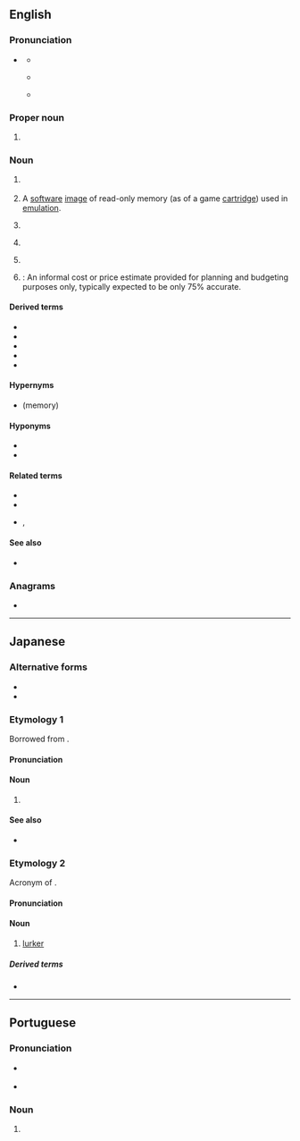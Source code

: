 {{also|rom|Rom|Róm|rơm|rom.|Rom.}}
==English==
{{wikipedia}}

===Pronunciation===

* {{sense|electronics|computing|video games}} {{IPA|en|/ɹɒm/}}
** {{audio|en|LL-Q1860 (eng)-Vealhurl-ROM.wav|Audio (UK)}}
** {{qualifier|dialects with the father-bother merger}} {{IPA|en|/ɹɑm/}}
** {{rhymes|en|ɒm}}

===Proper noun===
{{en-proper-noun}}

# {{label|en|sports}} {{abbreviation of|en|Romania}}

===Noun===
{{en-noun}}

# {{lb|en|electronics|computing}} {{acronym of|en|read-only memory}}
# {{lb|en|video games}} A [[software]] [[image]] of read-only memory (as of a game [[cartridge]]) used in [[emulation]].
# {{lb|en|medical}} {{init of|en|range of motion}}
# {{lb|en|medical}} {{acronym of|en|rupture of membranes}}
# {{lb|en|finance}} {{init of|en|[[return]] on [[margin]]}}
# {{lb|en|estimating and purchasing}} {{init of|en|[[rough]] [[order of magnitude]]|nodot=1}}: An informal cost or price estimate provided for planning and budgeting purposes only, typically expected to be only 75% accurate.

====Derived terms====
{{sense|read-only memory}}
* {{l|en|EEPROM}}
* {{l|en|EPROM}}
* {{l|en|PROM}}
* {{l|en|ROMable}}
* {{l|en|romset}}

====Hypernyms====
* {{l|en|nonvolatile}} (memory)

====Hyponyms====
* {{l|en|MROM}}
* {{l|en|PROM}}

====Related terms====
{{sense|read-only memory}}
* {{l|en|RAM}}
* {{l|en|flash memory}}
* {{l|en|write-only memory}}, {{l|en|WOM}}

====See also====
{{sense|read-only memory}}
* {{l|en|WORM}}

===Anagrams===
* {{anagrams|en|a=mor|MOR|MRO|Mor|Mor.|O/RM|OMR|ORM|RMO}}

----

==Japanese==

===Alternative forms===
* {{ja-r|リードオンリーメモリ|リード-オンリー メモリ}}
* {{ja-r|リードオンリーメモリー|リード-オンリー メモリー}}

===Etymology 1===
Borrowed from {{bor|ja|en|ROM}}.

====Pronunciation====
{{ja-pron|ロム|acc=1}}

====Noun====
{{ja-noun|ロム}}

# {{lb|ja|computing}} {{l|en|ROM}}

====See also====
* {{ja-r|RAM|ラム}}

===Etymology 2===
Acronym of {{m|en|[[read-only]] [[member]]}}.

====Pronunciation====
{{ja-pron|ロム|acc=1}}

====Noun====
{{ja-noun|ロム}}

# {{lb|ja|internet slang}} [[lurker]]

=====Derived terms=====
* {{ja-r|ROMる|ロムる}}

----

==Portuguese==

===Pronunciation===
* {{a|PT|BR}} {{IPA|pt|/ʁɔm/|/ʁõ/}}
* {{rhymes|pt|õ}}

===Noun===
{{pt-noun|f|pl=ROMs}}
# {{lb|pt|electronics|video games}} {{l|en|ROM}}